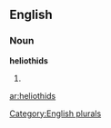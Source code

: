 
==English==

===Noun===
'''heliothids'''

# {{plural of|[[heliothid]]}}

[[Category:English plurals]]

[[ar:heliothids]]